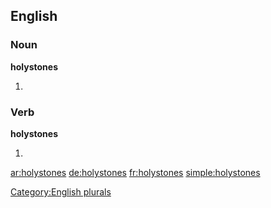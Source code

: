 ==English==

===Noun===
'''holystones'''

# {{plural of |[[holystone]]}}

===Verb===
'''holystones'''

# {{third-person singular of|[[holystone]]}}

[[Category:English plurals]]

[[ar:holystones]]
[[de:holystones]]
[[fr:holystones]]
[[simple:holystones]]